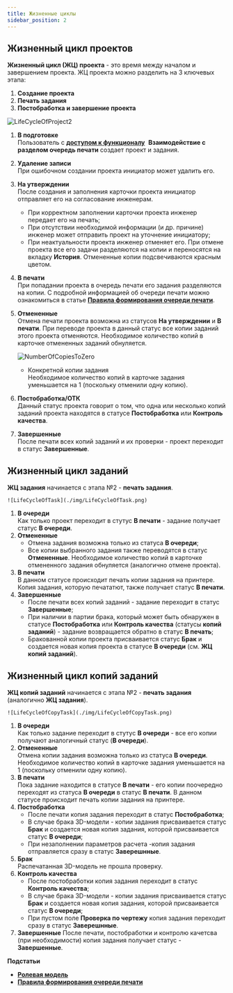 ```yaml
---
title: Жизненные циклы
sidebar_position: 2
---
```

## Жизненный цикл проектов 

**Жизненный цикл (ЖЦ) проекта** - это время между началом и завершением проекта. ЖЦ проекта можно разделить на 3
ключевых этапа:
1. **Создание проекта**
2. **Печать задания**
3. **Постобработка и завершение проекта**

![LifeCycleOfProject2](./img/LifeCycleOfProject2.png)

1. **В подготовке**\
   Пользователь с [**доступом к функционалу**](/docs/StartWithMES/RoleModel) 
   **Взаимодействие с разделом очередь печати** создает проект и задания.
2. **Удаление записи**\
   При ошибочном создании проекта инициатор может удалить его.
3. **На утверждении**\
   После создания и заполнения карточки проекта инициатор отправляет его на согласование инженерам.
   - При корректном заполнении карточки проекта инженер передает его на печать;
   - При отсутствии необходимой информации (и др. причине) инженер может отправить проект на 
   уточнение инициатору;
   - При неактуальности проекта инженер отменяет его. При отмене проекта все его задачи разделяются 
   на копии и переносятся на вкладку **История**. Отмененные копии подсвечиваются красным цветом.
4. **В печати**\
   При попадании проекта в очередь печати его задания разделяются на копии. С подробной информацией об очереди 
   печати можно ознакомиться в статье [**Правила формирования очереди печати**](/docs/StartWithMES/PrintQueue/PrintQueueRules/). 
5. **Отмененные**\
   Отмена печати проекта возможна из статусов **На утверждении** и **В печати**. При переводе проекта в 
   данный статус все копии заданий этого проекта отменяются. Необходимое количество копий в карточке 
   отмененных заданий обнуляется.

    ![NumberOfCopiesToZero](./img/NumberOfCopiesToZero.png)

   - Конкретной копии задания\
      Необходимое количество копий в карточке задания уменьшается на 1 (поскольку отменили одну копию).
6. **Постобработка/ОТК**\
   Данный статус проекта говорит о том, что одна или несколько копий заданий проекта находятся в статусе
   **Постобработка** или **Контроль качества**. 
7. **Завершенные**\
   После печати всех копий заданий и их проверки - проект переходит в статус **Завершенные**.

## Жизненный цикл заданий

**ЖЦ задания** начинается с этапа №2 - **печать задания**. 

    ![LifeCycleOfTask](./img/LifeCycleOfTask.png)

1. **В очереди**\
   Как только проект переходит в стутус **В печати** - задание получает статус **В очереди**.
2. **Отмененные**
   - Отмена задания возможна только из статуса **В очереди**; 
   - Все копии выбранного задания также переводятся в статус **Отмененные**. Необходимое количество 
   копий в карточке отмененного задания обнуляется (аналогично отмене проекта).
3. **В печати**\
   В данном статусе происходит печать копии задания на принтере. Копия задания, которую печататют, также
   получает статус **В печати**.
4. **Завершенные**
   - После печати всех копий заданий - задание переходит в статус **Завершенные**; 
   - При наличии в партии брака, который может быть обнаружен в статусе **Постобработка** или 
   **Контроль качества** (статусы **копий заданий**) - задание возвращается обратно в статус **В печать**; 
   - Бракованной копии проекта присваивается статус **Брак** и создается новая копия проекта в статусе 
   **В очереди** (см. **ЖЦ копий заданий**).

## Жизненный цикл копий заданий

**ЖЦ копий заданий** начинается с этапа №2 - **печать задания** (аналогично **ЖЦ задания**).

    ![LifeCycleOfCopyTask](./img/LifeCycleOfCopyTask.png)

1. **В очереди**\
   Как только задание переходит в стутус **В очереди** - все его копии получают аналогичный 
   статус (**В очереди**).
2. **Отмененные**\
   Отмена копии задания возможна только из статуса **В очереди**. Необходимое количество копий в карточке 
   задания уменьшается на 1 (поскольку отменили одну копию).
3. **В печати**\
   Пока задание находится в статусе **В печати** - его копии поочередно переходят из статуса **В очереди**
   в статус **В печати**. В данном статусе происходит печать копии задания на принтере.
4. **Постобработка**
   - После печати копия задания переходит в статус **Постобработка**; 
   - В случае брака 3D-модели - копии задания присваивается статус **Брак** и создается новая копия 
   задания, которой присваивается статус **В очереди**; 
   - При незаполнении параметров расчета -копия задания отправляется сразу в статус **Заверешнные**.
5. **Брак**\
   Распечатанная 3D-модель не прошла проверку.
6. **Контроль качества**
   - После постобработки копия задания переходит в статус **Контроль качества**; 
   - В случае брака 3D-модели - копии задания присваивается статус **Брак** и создается новая копия 
   задания, которой присваивается статус **В очереди**; 
   - При пустом поле **Проверка по чертежу** копия задания переходит сразу в статус **Заверешнные**.
7. **Завершенные**
   После печати, постобработки и контролю качетсва (при необходимости) копия задания получает статус - 
   **Завершенные**.


**Подстатьи**
- [**Ролевая модель**](https://mes-docs.onrender.com/docs/StartWithMES/RoleModel)
- [**Правила формирования очереди печати**](https://mes-docs.onrender.com/docs/StartWithMES/PrintQueue/PrintQueueRules/)